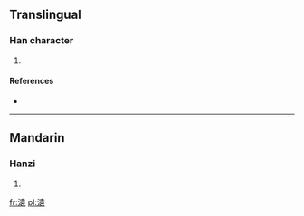 ==Translingual==

===Han character===
{{Han char|rn=85|rad=水|as=10|sn=13|four=3413<sub>2</sub>|canj=水土口女 (EGRV)}}

# {{defn|Han|sort=水10}}

====References====
* {{Han ref|kx=0639.180|dkj=17928|dj=1046.100|hdz=31693.060|uh=6E92|ud=28306|bh=DE5F|bd=56927}}

----

==Mandarin==

===Hanzi===
{{cmn-hanzi|pin=[[yuán]] ([[yuan2]])|wg=yüan<sup>2</sup>}}

# {{defn|Mandarin|sort=水10}}

[[fr:溒]]
[[pl:溒]]